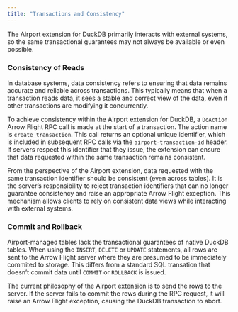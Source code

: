 ```yaml
---
title: "Transactions and Consistency"
---
```


The Airport extension for DuckDB primarily interacts with external systems, so the same transactional guarantees may not always be available or even possible.

### Consistency of Reads

In database systems, data consistency refers to ensuring that data remains accurate and reliable across transactions. This typically means that when a transaction reads data, it sees a stable and correct view of the data, even if other transactions are modifying it concurrently.

To achieve consistency within the Airport extension for DuckDB, a `DoAction` Arrow Flight RPC call is made at the start of a transaction. The action name is `create_transaction`. This call returns an optional unique identifier, which is included in subsequent RPC calls via the `airport-transaction-id` header. If servers respect this identifier that they issue, the extension can ensure that data requested within the same transaction remains consistent.

From the perspective of the Airport extension, data requested with the same transaction identifier should be consistent (even across tables). It is the server's responsibility to reject transaction identifiers that can no longer guarantee consistency and raise an appropriate Arrow Flight exception. This mechanism allows clients to rely on consistent data views while interacting with external systems.

### Commit and Rollback

Airport-managed tables lack the transactional guarantees of native DuckDB tables. When using the `INSERT`, `DELETE` or `UPDATE` statements, all rows are sent to the Arrow Flight server where they are presumed to be immediately commited to storage. This differs from a standard SQL transation that doesn’t commit data until `COMMIT` or `ROLLBACK` is issued.

The current philosophy of the Airport extension is to send the rows to the server. If the server fails to commit the rows during the RPC request, it will raise an Arrow Flight exception, causing the DuckDB transaction to abort.

